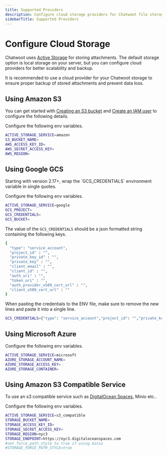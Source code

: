 ```yaml
---
title: Supported Providers
description: Configure cloud storage providers for Chatwoot file storage
sidebarTitle: Supported Providers
---
```


# Configure Cloud Storage

Chatwoot uses [Active Storage](https://edgeguides.rubyonrails.org/active_storage_overview.html) for storing attachments. The default storage option is local storage on your server, but you can configure cloud providers for better scalability and backup.

<Tip>
It is recommended to use a cloud provider for your Chatwoot storage to ensure proper backup of stored attachments and prevent data loss.
</Tip>

## Using Amazon S3

You can get started with [Creating an S3 bucket](https://docs.aws.amazon.com/AmazonS3/latest/gsg/CreatingABucket.html) and [Create an IAM user](https://docs.aws.amazon.com/IAM/latest/UserGuide/id_users_create.html) to configure the following details.

Configure the following env variables.

```bash
ACTIVE_STORAGE_SERVICE=amazon
S3_BUCKET_NAME=
AWS_ACCESS_KEY_ID=
AWS_SECRET_ACCESS_KEY=
AWS_REGION=
```

## Using Google GCS

<Note>
Starting with version 2.17+, wrap the `GCS_CREDENTIALS` environment variable in single quotes.
</Note>

Configure the following env variables.

```bash
ACTIVE_STORAGE_SERVICE=google
GCS_PROJECT=
GCS_CREDENTIALS=
GCS_BUCKET=
```

The value of the `GCS_CREDENTIALS` should be a json formatted string containing the following keys.

```bash
{
  "type": "service_account",
  "project_id" : "",
  "private_key_id" : "",
  "private_key" : "",
  "client_email" : "",
  "client_id" : "",
  "auth_uri" : "",
  "token_uri" : "",
  "auth_provider_x509_cert_url" : "",
  "client_x509_cert_url" : ""
}
```
When pasting the credentials to the ENV file, make sure to remove the new lines and paste it into a single line.

```bash
GCS_CREDENTIALS={"type": "service_account","project_id": "","private_key_id": "","private_key": "","client_email": "","client_id": "","auth_uri": "","token_uri": "","auth_provider_x509_cert_url": "","client_x509_cert_url": ""}
```

## Using Microsoft Azure

Configure the following env variables.

```bash
ACTIVE_STORAGE_SERVICE=microsoft
AZURE_STORAGE_ACCOUNT_NAME=
AZURE_STORAGE_ACCESS_KEY=
AZURE_STORAGE_CONTAINER=
```

## Using Amazon S3 Compatible Service

To use an s3 compatible service such as [DigitalOcean Spaces](https://www.digitalocean.com/docs/spaces/resources/s3-sdk-examples/#configure-a-client), Minio etc..

Configure the following env variables.

```bash
ACTIVE_STORAGE_SERVICE=s3_compatible
STORAGE_BUCKET_NAME=
STORAGE_ACCESS_KEY_ID=
STORAGE_SECRET_ACCESS_KEY=
STORAGE_REGION=nyc3
STORAGE_ENDPOINT=https://nyc3.digitaloceanspaces.com
#set force_path_style to true if using minio
#STORAGE_FORCE_PATH_STYLE=true
```
